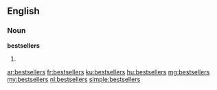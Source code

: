 ==English==

===Noun===
'''bestsellers'''

# {{plural of|bestseller}}

[[ar:bestsellers]]
[[fr:bestsellers]]
[[ku:bestsellers]]
[[hu:bestsellers]]
[[mg:bestsellers]]
[[my:bestsellers]]
[[nl:bestsellers]]
[[simple:bestsellers]]